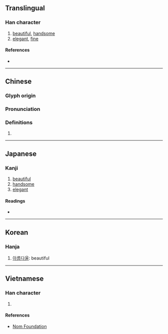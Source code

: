 {{character info/new}}
==Translingual==

===Han character===
{{Han char|rn=38|rad=女|as=06|sn=9|four=44427|canj=VKMS|ids=⿰女夸}}

# [[beautiful]], [[handsome]]
# [[elegant]], [[fine]]

====References====
* {{Han ref|kx=0260.290|dkj=06235|dj=0527.050|hdz=21043.080|uh=59F1|ud=23025|bh=CE66|bd=52838}}

----

==Chinese==
{{zh-forms}}

===Glyph origin===
{{Han etym}}

===Pronunciation===
{{zh-pron
|m=kuā
|c=kwaa1
|mc=y
|oc=y
|cat=
}}

===Definitions===
{{zh-hanzi}}

# {{rfdef|zh}}

----

==Japanese==

===Kanji===
{{ja-kanji|grade=|rs=女06}}

# [[beautiful]]
# [[handsome]]
# [[elegant]]

====Readings====
* {{ja-readings|on=か,け,こ,ご,く|kun=[[おごるさま]] (ogorusama), [[みめよい]] (mimeyoi), [[うつくしい]] (utsukushii)}}

----

==Korean==

===Hanja===
{{ko-hanja|hangeul=과|eumhun=|rv=gwa|mr=kwa|y=kwa}}

# [[아름다울]]: beautiful

----

==Vietnamese==

===Han character===
{{vi-hantu|khoa|rs=女06}}

# {{defn|lang=vi|sort=女06}}

====References====
* [http://nomfoundation.org/common/nom_details.php?codepoint=59f1 Nom Foundation]